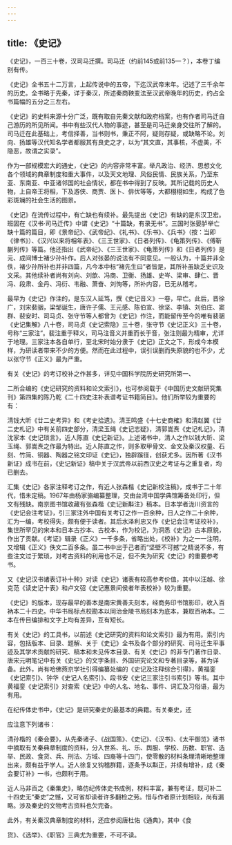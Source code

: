 ```yaml
---
---
---
```

title: 《史记》
---



《史记》，一百三十卷，汉司马迁撰。司马迁（约前145或前135—？），本卷丁编别有传。

《史记》全书五十二万言，上起传说中的五帝，下迄汉武帝末年。记述了三千余年的历史。全书略于先秦，详于秦汉，所述秦商鞅变法至汉武帝晚年的历史，约占全书篇幅的五分之三左右。

《史记》的史料来源十分广泛，既有取自先秦文献和政府档案，也有作者司马迁自己游历的所见所闻。书中有些汉代人物的事迹，甚至是司马迁亲身交往所了解的。司马迁在此基础上，考信择善，当书则书，秉正不阿，疑则存疑，或缺略不论。刘向、扬雄等汉代知名学者都服其有良史之才，以为“其文直，其事核，不虚美，不隐恶，故谓之实录”。

作为一部规模宏大的通史，《史记》的内容非常丰富。举凡政治、经济、思想文化各个领域的典章制度和重大事件，以及天文地理、风俗民情、民族关系，乃至东亚、东南亚、中亚诸邻国的社会情状，都在书中得到了反映。其所记载的历史人物，上自帝王将相，下及游侠、商贾、医卜、俳优等等，大都栩栩如生，构成了色彩斑斓的社会生活的图景。

《史记》在流传过程中，有亡缺也有续补。最先提出《史记》有缺的是东汉卫宏。班固在《汉书·司马迁传》中谓《史记》“十篇缺，有录无书”。三国时张晏胪举亡缺十篇的篇目，即《景帝纪》、《武帝纪》、《礼书》、《乐书》、《兵书》（按：当即《律书》）、《汉兴以来将相年表》、《三王世家》、《日者列传》、《龟策列传》、《傅靳蒯列传》等篇。他还指出《武帝纪》、《三王世家》、《龟策列传》和《日者列传》是元、成间博士褚少孙补作。后人对张晏的说法有不同意见。一般认为，十篇并非全佚，褚少孙所补也并非四篇，凡今本中标“褚先生曰”者皆是，其所补虽缺乏史识及文采。其他续补者尚有刘向、刘歆、冯商、卫衡、扬雄、史岑、梁审、肆仁、晋冯、段肃、金丹、冯衍、韦融、萧奋、刘恂等，所补内容，已无从稽考。

最早为《史记》作注的，是东汉人延笃，撰《史记音义》一卷，早亡。此后，晋徐广，刘宋裴骃，梁邹诞生，唐许子儒、王元感、陈伯宣、徐坚、李镇、刘伯庄、窦群、裴安时、司马贞、张守节等人都曾为《史记》作注，而能留传至今的唯有裴骃《史记集解》八十卷，司马贞《史记索隐》三十卷，张守节《史记正义》三十卷，号称“三家注”。裴注重于释义，司马注音义并重而长于音，张注则最为精审，尤详于地理。三家注本各自单行，至北宋时始分隶于《史记》正文之下，形成今本模样，为研读者带来不少的方便。然而在此过程中，误引误删而失原貌的也不少，尤以张守节《正义》最为严重。

有关《史记》的考订校补之作甚多，详见中国科学院历史研究所第一、

二所合编的《史记研究的资料和论文索引》，也可参阅载于《中国历史文献研究集刊》第四集的陈乃乾《二十四史注补表谱考证书籍简目》。他们所举较为重要的有：

清钱大昕《廿二史考异》和《考史拾遗》。清王鸣盛《十七史商榷》和清赵翼《廿二史札记》中有关前四史部分，清梁玉绳《史记志疑》，清郭嵩焘《史记札记》，清沈家本《史记琐言》，近人陈直《史记新证》。上述诸书中，清人之作以钱大昕、梁玉绳、郭嵩焘之作最为特出。近人陈直之作，则多取甲骨文、金文及秦汉权量、石刻、竹简、铜器、陶器之铭文印证《史记》，独辟蹊径，创获尤多。因所著《汉书新证》成书在前，《史记新证》稿中关于汉武帝以前西汉史之考证与之重复者，均已删去。

汇集《史记》各家注释考订之作，有近人张森楷《史记新校注稿》，成书于二十年代，惜未定稿。1967年由杨家骆编纂整理，交由台湾中国学典馆筹备处印行，但文有残缺。南京图书馆收藏有张森楷《史记新斠注》稿本。日本学者泷川资言的《史记会注考证》，引三家注外中国有关考订之作一百余种，日人之作二十余种，汇为一编，考校得失，颇有便于读者。其后水泽利忠又作《史记会注考证校补》，集世所罕见的宋本和日本古抄本、古校本，作为校记，为洞悉《史记》古本原貌，作出了贡献。《考证》辑录《正义》一千多条，省略出处，《校补》为之一一注明，又增辑《正义》佚文二百多条。虽二书中出于己者而“坚壁不可撼”之精说不多，有些注文过于繁琐，对考古资料的利用也不足，但不失为研究《史记》的重要参考书。

又《史记汉书诸表订补十种》对读《史记》诸表有较高参考价值，其中以汪越、徐克范《读史记十表》和卢文弨《史记惠景间侯者年表校补》较为重要。

《史记》的版本，现存最早的善本是南宋黄善夫刻本，经商务印书馆影印，收入百衲本二十四史。中华书局标点校勘本以同治金陵书局刻本为底本，兼取百衲本。二本在传目编排和文字上均有差异，互有短长。

有关《史记》的工具书，以前述《史记研究的资料和论文索引》最为有用。索引内容，包括版本、目录、题解、关于《史记》全书及各个部分的研究、司马迁生平事迹及其学术贡献的研究、稿本和未见传本目录、有关《史记》的非专门著作日录、唐宋元明笔记中有关《史记》的文字条目、外国研究论文和专著目录等，甚为详备。此外，尚有哈佛燕京学社引得编纂处编的《史记及注释综合引得》，黄福銮《史记索引》、钟华《史记人名索引》、段书安《史记三家注引书索引》等书。其中黄福銮《史记索引》对查索《史记》中的人名、地名、事件、词汇及习俗语，最为有用。

在纪传体史书中，《史记》是研究秦史的最基本的典籍。有关秦史，还

应注意下列诸书：

清孙楷的《秦会要》，从先秦诸子、《战国策》、《史记》、《汉书》、《太平御览》诸书中摘取有关秦典章制度的资料，分入世系、礼、乐、舆服、学校、历数、职官、选举、民政、食货、兵、刑法、方域、四裔等十四门，使零散的材料条理清晰地整理出来，颇有益于学人。近人徐复又钩稽群籍，逐条予以斠正，并续有增补，成《秦会要订补》一书，也颇利于用。

近人马非百之《秦集史》，略仿纪传体史书成例，材料丰富，兼有考证，既可补二十四史无“秦史”之憾，又可省却读者许多翻检之劳。惜与作者原计划相较，尚有漏略。涉及秦史的文物考古资料也欠完备。

此外，有关秦汉典章制度的材料，还应参阅唐杜佑《通典》，其中《食

货》、《选举》、《职官》三典尤为重要，不可不读。